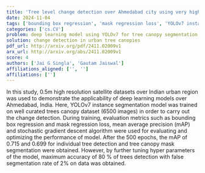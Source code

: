 ```yaml
---
title: 'Tree level change detection over Ahmedabad city using very high resolution satellite images and Deep Learning'
date: 2024-11-04
tags: ['bounding box regression', 'mask regression loss', 'YOLOv7 instance segmentation', 'deep learning', 'hyperparameter tuning', 'mean average precision', 'change detection', 'stochastic gradient descent', 'high resolution satellite images']
categories: ['cs.CV']
problem: deep learning model using YOLOv7 for tree canopy segmentation
solution: change detection in urban tree canopies
pdf_url: http://arxiv.org/pdf/2411.02009v1
arx_url: http://arxiv.org/abs/2411.02009v1
score: 4
authors: ['Jai G Singla', 'Gautam Jaiswal']
affiliations_aligned: ['', '']
affiliations: ['']
---
```



In this study, 0.5m high resolution satellite datasets over Indian urban region was used to demonstrate the applicability of deep learning models over Ahmedabad, India. Here, YOLOv7 instance segmentation model was trained on well curated trees canopy dataset (6500 images) in order to carry out the change detection. During training, evaluation metrics such as bounding box regression and mask regression loss, mean average precision (mAP) and stochastic gradient descent algorithm were used for evaluating and optimizing the performance of model. After the 500 epochs, the mAP of 0.715 and 0.699 for individual tree detection and tree canopy mask segmentation were obtained. However, by further tuning hyper parameters of the model, maximum accuracy of 80 % of trees detection with false segmentation rate of 2% on data was obtained.